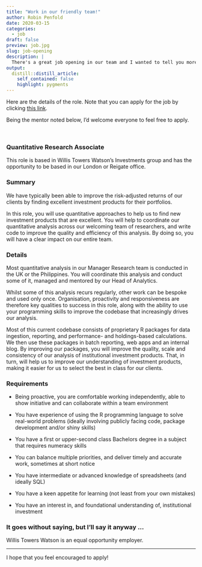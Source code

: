 ```yaml
---
title: "Work in our friendly team!"
author: Robin Penfold
date: 2020-03-15
categories:
  - job
draft: false
preview: job.jpg
slug: job-opening
description: |
  There's a great job opening in our team and I wanted to tell you more.
output:
  distill::distill_article:
    self_contained: false
    highlight: pygments
---
```


Here are the details of the role. Note that you can apply for the job by clicking [this link](https://wtw.taleo.net/careersection/wtw_external_standard/jobdetail.ftl?job=20000188). 

Being the mentor noted below, I'd welcome everyone to feel free to apply.

</br>

### Quantitative Research Associate

This role is based in Willis Towers Watson's Investments group and has the opportunity to be based in our London or Reigate office.

### Summary

We have typically been able to improve the risk-adjusted returns of our clients by finding excellent investment products for their portfolios. 

In this role, you will use quantitative approaches to help us to find new investment products that are excellent. You will help to coordinate our quantitative analysis across our welcoming team of researchers, and write code to improve the quality and efficiency of this analysis. By doing so, you will have a clear impact on our entire team.

### Details

Most quantitative analysis in our Manager Research team is conducted in the UK or the Philippines. You will coordinate this analysis and conduct some of it, managed and mentored by our Head of Analytics. 

Whilst some of this analysis recurs regularly, other work can be bespoke and used only once. Organisation, proactivity and responsiveness are therefore key qualities to success in this role, along with the ability to use your programming skills to improve the codebase that increasingly drives our analysis.

Most of this current codebase consists of proprietary R packages for data ingestion, reporting, and performance- and holdings-based calculations. We then use these packages in batch reporting, web apps and an internal blog. By improving our packages, you will improve the quality, scale and consistency of our analysis of institutional investment products. That, in turn, will help us to improve our understanding of investment products, making it easier for us to select the best in class for our clients.

### Requirements

  * Being proactive, you are comfortable working independently, able to show initiative and can collaborate within a team environment
  
  * You have experience of using the R programming language to solve real-world problems (ideally involving publicly facing code, package development and/or shiny skills)
  
  * You have a first or upper-second class Bachelors degree in a subject that requires numeracy skills
  
  * You can balance multiple priorities, and deliver timely and accurate work, sometimes at short notice
  
  * You have intermediate or advanced knowledge of spreadsheets (and ideally SQL)
  
  * You have a keen appetite for learning (not least from your own mistakes)
  
  * You have an interest in, and foundational understanding of, institutional investment

### It goes without saying, but I'll say it anyway ...

Willis Towers Watson is an equal opportunity employer.

***

I hope that you feel encouraged to apply!
